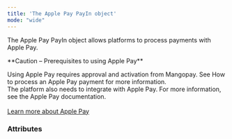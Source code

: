 ```yaml
---
title: 'The Apple Pay PayIn object'
mode: "wide"
---
```


  

The Apple Pay PayIn object allows platforms to process payments with Apple Pay.  

<Warning>  
**Caution – Prerequisites to using Apple Pay** 
  
Using Apple Pay requires approval and activation from Mangopay. See How to process an Apple Pay payment for more information.  
The platform also needs to integrate with Apple Pay. For more information, see the Apple Pay documentation.   
</Warning>  
<a href="#" class="btn Secondary normal">Learn more about Apple Pay</a>  

### Attributes  

<Id />  

<Tag1 />  

<CreationDate />  

<AuthorId1 />  

<CreditedUserId />  

<DebitedFunds12 />  

<CreditedFunds3 />  

<Fees9 />  

<Status1 />  

<ResultCode />  

<ResultMessage />  

<ExecutionDate />  

<SecureMode1 />  

<CardId2 />  

<SecureModeReturnURL1 />  

<SecureModeRedirectURL1 />  

<SecureModeNeeded />  

<Culture5 />  

<SecurityInfo />  

<StatementDescriptor />  

<BrowserInfo1 />  

<IpAddress1 />  

<Billing3 />  

<Shipping4 />  

<Requested3DSVersion />  

<Applied3DSVersion />  

<RecurringPayinRegistrationId />  

<ProfilingAttemptReference />